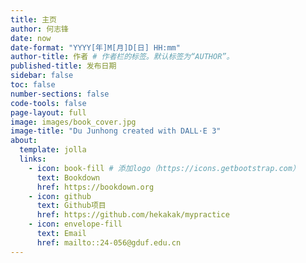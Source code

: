 ---
title: 主页
author: 何志锋
date: now
date-format: "YYYY[年]M[月]D[日] HH:mm"
author-title: 作者 # 作者栏的标签。默认标签为“AUTHOR”。
published-title: 发布日期
sidebar: false
toc: false
number-sections: false
code-tools: false
page-layout: full
image: images/book_cover.jpg
image-title: "Du Junhong created with DALL·E 3"
about:
  template: jolla
  links:
    - icon: book-fill # 添加logo（https://icons.getbootstrap.com）
      text: Bookdown
      href: https://bookdown.org
    - icon: github
      text: Github项目
      href: https://github.com/hekakak/mypractice
    - icon: envelope-fill
      text: Email
      href: mailto::24-056@gduf.edu.cn
---
